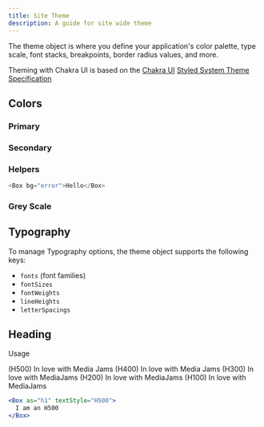```yaml
---
title: Site Theme
description: A guide for site wide theme
---
```


The theme object is where you define your application's color palette, type
scale, font stacks, breakpoints, border radius values, and more.

Theming with Chakra UI is based on the
[Chakra UI](https://chakra-ui.com/docs/theming/theme)
[Styled System Theme Specification](https://system-ui.com/theme/)

## Colors

### Primary

<ColorWrapper>
  <ColorPalettes color="primary" />
</ColorWrapper>

### Secondary

<ColorWrapper>
  <ColorPalettes color="secondary" />
</ColorWrapper>

### Helpers

<ColorWrapper>
  <ColorPalette color="error" name="Error" />
  <ColorPalette color="warning" name="Warning" />
  <ColorPalette color="success" name="Success" />
  <ColorPalette color="link" name="Link" />
  <ColorPalette color="visited" name="Visited" />
</ColorWrapper>

```js
<Box bg="error">Hello</Box>
```

### Grey Scale

<ColorWrapper>
  <ColorPalettes color="gray" />
</ColorWrapper>

## Typography

To manage Typography options, the theme object supports the following keys:

- `fonts` (font families)
- `fontSizes`
- `fontWeights`
- `lineHeights`
- `letterSpacings`

## Heading

Usage

<Stack spacing={3}>
  <Box as="h1" textStyle="H500">
    (H500) In love with Media Jams
  </Box>
  <Box textStyle="H400">(H400) In love with Media Jams</Box>
  <Box textStyle="H300">(H300) In love with MediaJams</Box>
  <Box textStyle="H200">(H200) In love with MediaJams</Box>
  <Box textStyle="H100">(H100) In love with MediaJams</Box>
</Stack>

```jsx
<Box as="h1" textStyle="H500">
  I am an H500
</Box>
```
